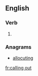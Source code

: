 ==English==

===Verb===
{{head|en|present participle}}

# {{present participle of|call out|lang=en}}

===Anagrams===
* [[allocuting#English|allocuting]]

[[fr:calling out]]